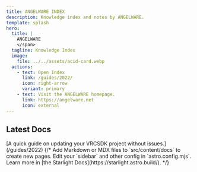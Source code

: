 ```yaml
---
title: ANGELWARE INDEX
description: Knowledge index and notes by ANGELWARE.
template: splash
hero:
  title: |
    ANGELWARE
    </span>
  tagline: Knowledge Index
  image:
    file: ../../assets/acid-card.webp
  actions:
    - text: Open Index
      link: /guides/2022/
      icon: right-arrow
      variant: primary
    - text: Visit the ANGELWARE homepage.
      link: https://angelware.net
      icon: external
---
```



## Latest Docs

<CardGrid stagger>
	<Card title="Update to 2022" icon="pencil" >
		[A quick guide on updating your VRCSDK project without issues.](/guides/2022)
	</Card>
	{/*<Card title="Add new content" icon="add-document">
		Add Markdown or MDX files to `src/content/docs` to create new pages.
	</Card>
	<Card title="Configure your site" icon="setting">
		Edit your `sidebar` and other config in `astro.config.mjs`.
	</Card>
	<Card title="Read the docs" icon="open-book">
		Learn more in [the Starlight Docs](https://starlight.astro.build/).
	</Card>*/}
</CardGrid>
